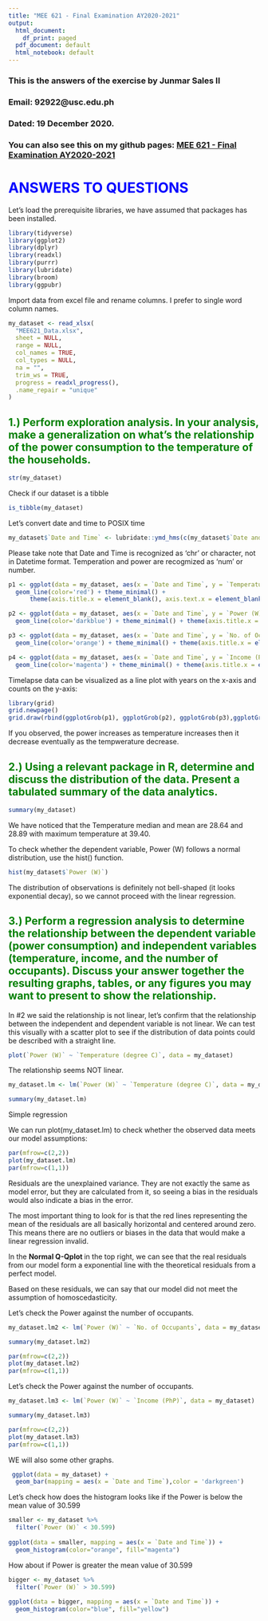 ```yaml
---
title: "MEE 621 - Final Examination AY2020-2021"
output:
  html_document:
    df_print: paged
  pdf_document: default
  html_notebook: default
---
```


 <h3> This is the answers of the exercise by Junmar Sales II </h3>
 <h3> Email: 92922@usc.edu.ph </h3>
 <h3> Dated: 19 December 2020. </h3>
 <h3>  You can also see this on my github pages: <a href="https://92922.github.io/dist/MEE621_FinalExam.html" >MEE 621 - Final Examination AY2020-2021</a>  </h3>


<h1 style="color:blue"> ANSWERS TO QUESTIONS</h1>

Let's load the prerequisite libraries, we have assumed that packages has been installed.

```r
library(tidyverse)
library(ggplot2)
library(dplyr)
library(readxl)
library(purrr)
library(lubridate)
library(broom)
library(ggpubr)

```
Import data from excel file and rename columns. I prefer to single word column names.

```r

my_dataset <- read_xlsx(
  "MEE621_Data.xlsx",
  sheet = NULL,
  range = NULL,
  col_names = TRUE,
  col_types = NULL,
  na = "",
  trim_ws = TRUE,
  progress = readxl_progress(),
  .name_repair = "unique"
)
```


<h2 style="color:green">
1.) Perform exploration analysis. In your analysis, make a generalization on what’s the relationship of the power consumption to the temperature of the households.
</h2>

```r
str(my_dataset)
```
Check if our dataset is a tibble

```r
is_tibble(my_dataset)
```

Let's convert date and time to POSIX time
```r
my_dataset$`Date and Time` <- lubridate::ymd_hms(c(my_dataset$`Date and Time`))

```

Please take note that Date and Time is recognized as 'chr' or character, not in Datetime format.
Temperation and power are recogmized as 'num' or number.


```r
p1 <- ggplot(data = my_dataset, aes(x = `Date and Time`, y = `Temperature (degree C)`,)) +
  geom_line(color='red') + theme_minimal() + 
      theme(axis.title.x = element_blank(), axis.text.x = element_blank())
``` 
```r
p2 <- ggplot(data = my_dataset, aes(x = `Date and Time`, y = `Power (W)`,)) +
  geom_line(color='darkblue') + theme_minimal() + theme(axis.title.x = element_blank(),axis.text.x = element_text(angle=90))

```

```r
p3 <- ggplot(data = my_dataset, aes(x = `Date and Time`, y = `No. of Occupants`,)) +
  geom_line(color='orange') + theme_minimal() + theme(axis.title.x = element_blank(),axis.text.x = element_text(angle=90))

```


```r
p4 <- ggplot(data = my_dataset, aes(x = `Date and Time`, y = `Income (PhP)`,)) +
  geom_line(color='magenta') + theme_minimal() + theme(axis.title.x = element_blank(),axis.text.x = element_text(angle=90))

```

Timelapse data can be visualized as a line plot with years on the x-axis and counts on the y-axis:
```r
library(grid)
grid.newpage()
grid.draw(rbind(ggplotGrob(p1), ggplotGrob(p2), ggplotGrob(p3),ggplotGrob(p4), size = "last"))
```
If you observed, the power increases as temperature increases then it decrease eventually as the tempwerature decrease.


<h2 style="color:green">
2.) Using a relevant package in R, determine and discuss the distribution of the data. Present a tabulated summary of the data analytics.
</h2>

```r
summary(my_dataset)
```
We have noticed that the Temperature median and mean are 28.64 and 28.89 with maximum temperature at 39.40.


To check whether the dependent variable, Power (W) follows a normal distribution, use the hist() function.
```r
hist(my_dataset$`Power (W)`)
```
The distribution of observations is definitely not bell-shaped (it looks exponential decay), so we cannot proceed with the linear regression.

<h2 style="color:green">
3.) Perform a regression analysis to determine the relationship between the dependent variable (power consumption) and independent variables (temperature, income, and the number of occupants). Discuss your answer together the resulting graphs, tables, or any figures you may want to present to show the relationship.
</h2>

In #2 we said the relationship is not linear, let's confirm that the relationship between the independent and dependent variable is not linear. We can test this visually with a scatter plot to see if the distribution of data points could be described with a straight line.

```r
plot(`Power (W)` ~ `Temperature (degree C)`, data = my_dataset)
```
The relationship seems NOT linear.

```r
my_dataset.lm <- lm(`Power (W)` ~ `Temperature (degree C)`, data = my_dataset)

summary(my_dataset.lm)
```
</b> Simple regression </b>

We can run plot(my_dataset.lm) to check whether the observed data meets our model assumptions:

```r
par(mfrow=c(2,2))
plot(my_dataset.lm)
par(mfrow=c(1,1))
```
Residuals are the unexplained variance. They are not exactly the same as model error, but they are calculated from it, so seeing a bias in the residuals would also indicate a bias in the error.

The most important thing to look for is that the red lines representing the mean of the residuals are all basically horizontal and centered around zero. This means there are no outliers or biases in the data that would make a linear regression invalid.

In the <b> Normal Q-Qplot </b> in the top right, we can see that the real residuals from our model form  a exponential line with the theoretical residuals from a perfect model.

Based on these residuals, we can say that our model did not meet the assumption of homoscedasticity.

Let's check the Power against the number of occupants.

```r
my_dataset.lm2 <- lm(`Power (W)` ~ `No. of Occupants`, data = my_dataset)

summary(my_dataset.lm2)
```
```r
par(mfrow=c(2,2))
plot(my_dataset.lm2)
par(mfrow=c(1,1))
```

Let's check the Power against the number of occupants.

```r
my_dataset.lm3 <- lm(`Power (W)` ~ `Income (PhP)`, data = my_dataset)

summary(my_dataset.lm3)
```
```r
par(mfrow=c(2,2))
plot(my_dataset.lm3)
par(mfrow=c(1,1))
```

WE will also some other graphs.

```r
 ggplot(data = my_dataset) +
  geom_bar(mapping = aes(x = `Date and Time`),color = 'darkgreen')
```
Let's check how does the histogram looks like if the Power is below the mean value of 30.599
```r
smaller <- my_dataset %>% 
  filter(`Power (W)` < 30.599)
  
ggplot(data = smaller, mapping = aes(x = `Date and Time`)) +
  geom_histogram(color="orange", fill="magenta")
```

How about if Power is greater the mean value of 30.599
```r
bigger <- my_dataset %>% 
  filter(`Power (W)` > 30.599)
  
ggplot(data = bigger, mapping = aes(x = `Date and Time`)) +
  geom_histogram(color="blue", fill="yellow")
```